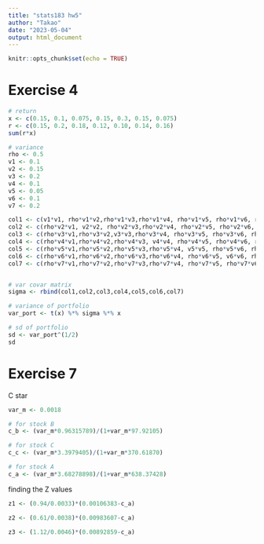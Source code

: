 ```yaml
---
title: "stats183 hw5"
author: "Takao"
date: "2023-05-04"
output: html_document
---
```


```r
knitr::opts_chunk$set(echo = TRUE)
```

# Exercise 4

```r
# return
x <- c(0.15, 0.1, 0.075, 0.15, 0.3, 0.15, 0.075)
r <- c(0.15, 0.2, 0.18, 0.12, 0.10, 0.14, 0.16)
sum(r*x)
```

```r
# variance
rho <- 0.5
v1 <- 0.1 
v2 <- 0.15
v3 <- 0.2 
v4 <- 0.1 
v5 <- 0.05 
v6 <- 0.1
v7 <- 0.2

col1 <- c(v1*v1, rho*v1*v2,rho*v1*v3,rho*v1*v4, rho*v1*v5, rho*v1*v6, rho*v1*v7)
col2 <- c(rho*v2*v1, v2*v2, rho*v2*v3,rho*v2*v4, rho*v2*v5, rho*v2*v6, rho*v2*v7)
col3 <- c(rho*v3*v1,rho*v3*v2,v3*v3,rho*v3*v4, rho*v3*v5, rho*v3*v6, rho*v3*v7)
col4 <- c(rho*v4*v1,rho*v4*v2,rho*v4*v3, v4*v4, rho*v4*v5, rho*v4*v6, rho*v4*v7)
col5 <- c(rho*v5*v1,rho*v5*v2,rho*v5*v3,rho*v5*v4, v5*v5, rho*v5*v6, rho*v5*v7)
col6 <- c(rho*v6*v1,rho*v6*v2,rho*v6*v3,rho*v6*v4, rho*v6*v5, v6*v6, rho*v6*v7)
col7 <- c(rho*v7*v1,rho*v7*v2,rho*v7*v3,rho*v7*v4, rho*v7*v5, rho*v7*v6, v7*v7)


# var covar matrix
sigma <- rbind(col1,col2,col3,col4,col5,col6,col7)

# variance of portfolio
var_port <- t(x) %*% sigma %*% x

# sd of portfolio
sd <- var_port^(1/2)
sd
```



# Exercise 7
C star
```r
var_m <- 0.0018

# for stock B
c_b <- (var_m*0.96315789)/(1+var_m*97.92105)

# for stock C
c_c <- (var_m*3.3979405)/(1+var_m*370.61870)

# for stock A
c_a <- (var_m*3.68278898)/(1+var_m*638.37428)
```

finding the Z values


```r
z1 <- (0.94/0.0033)*(0.00106383-c_a)

z2 <- (0.61/0.0038)*(0.00983607-c_a)

z3 <- (1.12/0.0046)*(0.00892859-c_a)
```


